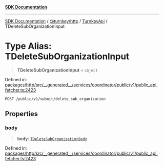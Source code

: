 [**SDK Documentation**](../../../../../README.mdx)

***

[SDK Documentation](../../../../../packages.mdx) / [@turnkey/http](../../../README.mdx) / [TurnkeyApi](../README.mdx) / TDeleteSubOrganizationInput

# Type Alias: TDeleteSubOrganizationInput

> **TDeleteSubOrganizationInput** = `object`

Defined in: [packages/http/src/\_\_generated\_\_/services/coordinator/public/v1/public\_api.fetcher.ts:2423](https://github.com/tkhq/sdk/blob/e1b1a69bdd608320aaf03cc2dbbf68dc0c52b28d/packages/http/src/__generated__/services/coordinator/public/v1/public_api.fetcher.ts#L2423)

`POST /public/v1/submit/delete_sub_organization`

## Properties

### body

> **body**: [`TDeleteSubOrganizationBody`](TDeleteSubOrganizationBody.mdx)

Defined in: [packages/http/src/\_\_generated\_\_/services/coordinator/public/v1/public\_api.fetcher.ts:2423](https://github.com/tkhq/sdk/blob/e1b1a69bdd608320aaf03cc2dbbf68dc0c52b28d/packages/http/src/__generated__/services/coordinator/public/v1/public_api.fetcher.ts#L2423)
